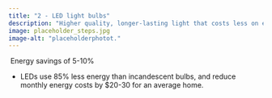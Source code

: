 ```yaml
---
title: "2 - LED light bulbs"
description: "Higher quality, longer-lasting light that costs less on electricity bills"
image: placeholder_steps.jpg
image-alt: "placeholderphotot."
---
```


 Energy savings of 5-10%

-   LEDs use 85% less energy than incandescent bulbs, and reduce monthly energy costs by \$20-30 for an average home.
